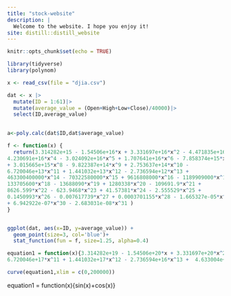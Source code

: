 ```yaml
---
title: "stock-website"
description: |
  Welcome to the website. I hope you enjoy it!
site: distill::distill_website
---
```


```r
knitr::opts_chunk$set(echo = TRUE)

library(tidyverse)
library(polynom)
```

```r
x <- read_csv(file = "djia.csv")

dat <- x |>
  mutate(ID = 1:61)|>
  mutate(average_value = (Open+High+Low+Close)/40000)|>
  select(ID,average_value)
  

a<-poly.calc(dat$ID,dat$average_value)

f <- function(x) {
  return(3.314282e+15 - 1.54506e+16*x + 3.331697e+16*x^2 - 4.471835e+16*x^3 +  
4.230691e+16*x^4 - 3.024092e+16*x^5 + 1.707641e+16*x^6 - 7.858374e+15*x^7  
+ 3.015665e+15*x^8 - 9.822387e+14*x^9 + 2.753637e+14*x^10 -  
6.720046e+13*x^11 + 1.441032e+13*x^12 - 2.736594e+12*x^13 +  
463300400000*x^14 - 70322580000*x^15 + 9616808000*x^16 - 1189909000*x^17 +  
133705600*x^18 - 13688090*x^19 + 1280338*x^20 - 109691.9*x^21 +  
8626.599*x^22 - 623.9468*x^23 + 41.57381*x^24 - 2.555529*x^25 +  
0.1450993*x^26 - 0.007617739*x^27 + 0.0003701155*x^28 - 1.665327e-05*x^29  
+ 6.942922e-07*x^30 - 2.683031e-08*x^31 )
}



```

```r
ggplot(dat, aes(x=ID, y=average_value)) + 
  geom_point(size=3, col='blue')+
  stat_function(fun = f, size=1.25, alpha=0.4)

```

```r
equation1 = function(x){3.314282e+19 - 1.54506e+20*x + 3.331697e+20*x^2 - 4.471835e+20*x^3 +  4.230691e+20*x^4 - 3.024092e+20*x^5 + 1.707641e+20*x^6 - 7.858374e+19*x^7  + 3.015665e+19*x^8 - 9.822387e+18*x^9 + 2.753637e+18*x^10 -  
6.720046e+17*x^11 + 1.441032e+17*x^12 - 2.736594e+16*x^13 +  4.633004e+15*x^14 - 7.032258e+14*x^15 + 9.616808e+13*x^16 -  1.189909e+13*x^17 + 1.337056e+12*x^18 - 136880900000*x^19 +  12803380000*x^20 - 1096919000*x^21 + 86265990*x^22 - 6239468*x^23 +  415738.1*x^24 - 25555.29*x^25 + 1450.993*x^26 - 76.17739*x^27 + 3.701155*x^28 - 0.1665327*x^29 + 0.006942922*x^30 - 0.0002683031*x^31 + 9.612623e-06*x^32 - 3.193117e-07*x^33 }

curve(equation1,xlim = c(0,200000))
```


equation1 = function(x){sin(x)+cos(x)}



